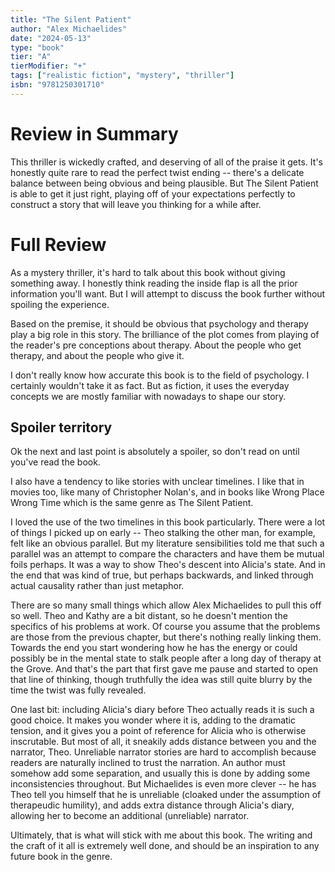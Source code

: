 ```yaml
---
title: "The Silent Patient"
author: "Alex Michaelides"
date: "2024-05-13"
type: "book"
tier: "A"
tierModifier: "+"
tags: ["realistic fiction", "mystery", "thriller"]
isbn: "9781250301710"
---
```


# Review in Summary
This thriller is wickedly crafted, and deserving of all of the praise it gets. It's honestly quite rare to read the perfect twist ending -- there's a delicate balance between being obvious and being plausible. But The Silent Patient is able to get it just right, playing off of your expectations perfectly to construct a story that will leave you thinking for a while after.

# Full Review
As a mystery thriller, it's hard to talk about this book without giving something away. I honestly think reading the inside flap is all the prior information you'll want. But I will attempt to discuss the book further without spoiling the experience.

Based on the premise, it should be obvious that psychology and therapy play a big role in this story. The brilliance of the plot comes from playing of the reader's pre conceptions about therapy. About the people who get therapy, and about the people who give it.

I don't really know how accurate this book is to the field of psychology. I certainly wouldn't take it as fact. But as fiction, it uses the everyday concepts we are mostly familiar with nowadays to shape our story.

## Spoiler territory
Ok the next and last point is absolutely a spoiler, so don't read on until you've read the book.

I also have a tendency to like stories with unclear timelines. I like that in movies too, like many of Christopher Nolan's, and in books like Wrong Place Wrong Time which is the same genre as The Silent Patient.

I loved the use of the two timelines in this book particularly. There were a lot of things I picked up on early -- Theo stalking the other man, for example, felt like an obvious parallel. But my literature sensibilities told me that such a parallel was an attempt to compare the characters and have them be mutual foils perhaps. It was a way to show Theo's descent into Alicia's state. And in the end that was kind of true, but perhaps backwards, and linked through actual causality rather than just metaphor.

There are so many small things which allow Alex Michaelides to pull this off so well. Theo and Kathy are a bit distant, so he doesn't mention the specifics of his problems at work. Of course you assume that the problems are those from the previous chapter, but there's nothing really linking them. Towards the end you start wondering how he has the energy or could possibly be in the mental state to stalk people after a long day of therapy at the Grove. And that's the part that first gave me pause and started to open that line of thinking, though truthfully the idea was still quite blurry by the time the twist was fully revealed.

One last bit: including Alicia's diary before Theo actually reads it is such a good choice. It makes you wonder where it is, adding to the dramatic tension, and it gives you a point of reference for Alicia who is otherwise inscrutable. But most of all, it sneakily adds distance between you and the narrator, Theo. Unreliable narrator stories are hard to accomplish because readers are naturally inclined to trust the narration. An author must somehow add some separation, and usually this is done by adding some inconsistencies throughout. But Michaelides is even more clever -- he has Theo tell you himself that he is unreliable (cloaked under the assumption of therapeudic humility), and adds extra distance through Alicia's diary, allowing her to become an additional (unreliable) narrator.

Ultimately, that is what will stick with me about this book. The writing and the craft of it all is extremely well done, and should be an inspiration to any future book in the genre.
